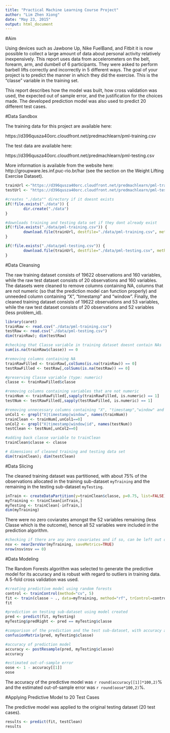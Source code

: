 ```yaml
---
title: "Practical Machine Learning Course Project"
author: "Lim Zhen Xiong"
date: "May 23, 2015"
output: html_document
---
```


#Aim

Using devices such as Jawbone Up, Nike FuelBand, and Fitbit it is now possible to collect a large amount of data about personal activity relatively inexpensively. This report uses data from accelerometers on the belt, forearm, arm, and dumbell of 6 participants. They were asked to perform barbell lifts correctly and incorrectly in 5 different ways. The goal of your project is to predict the manner in which they did the exercise. This is the "classe" variable in the training set. 

This report describes how the model was built, how cross validation was used, the expected out of sample error, and the justification for the choices made. The developed prediction model was also used to predict 20 different test cases. 

#Data Sandbox

The training data for this project are available here: 

https://d396qusza40orc.cloudfront.net/predmachlearn/pml-training.csv

The test data are available here: 

https://d396qusza40orc.cloudfront.net/predmachlearn/pml-testing.csv

More information is available from the website here: http://groupware.les.inf.puc-rio.br/har (see the section on the Weight Lifting Exercise Dataset). 

``` r
trainUrl <-"https://d396qusza40orc.cloudfront.net/predmachlearn/pml-training.csv"
testUrl <- "https://d396qusza40orc.cloudfront.net/predmachlearn/pml-testing.csv"

#creates "./data"" directory if it doesnt exists
if(!file.exists("./data")) {
        dir.create("./data")
}

#downloads training and testing data set if they dont already exist
if(!file.exists("./data/pml-training.csv")) {
        download.file(trainUrl, destfile="./data/pml-training.csv", method="curl")
}

if(!file.exists("./data/pml-testing.csv")) {
        download.file(trainUrl, destfile="./data/pml-testing.csv", method="curl")
}
```

#Data Cleansing

The raw training dataset consists of 19622 observations and 160 variables, while the raw test dataset consists of 20 observations and 160 variables. The datasets were cleaned to remove columns containing NA, columns that are not numeric (so that the prediction model can function properly) and unneeded column containing "X", "timestamp" and "window". Finally, the cleaned training dataset consists of 19622 observations and 53 variables, while the raw test dataset consists of 20 observations and 52 variables (less problem_id).


``` r
library(caret)
trainRaw <- read.csv("./data/pml-training.csv")
testRaw <- read.csv("./data/pml-testing.csv")
dim(trainRaw); dim(testRaw)

#checking that Classe variable in training dataset doesnt contain NAs
sum(is.na(trainRaw$classe)) == 0

#removing columns containing NA
trainRawFilled <- trainRaw[,colSums(is.na(trainRaw)) == 0] 
testRawFilled <- testRaw[,colSums(is.na(testRaw)) == 0] 

#preserving Classe variable (type: numeric)
classe <- trainRawFilled$classe

#removing columns containing variables that are not numeric
trainNum <- trainRawFilled[,sapply(trainRawFilled, is.numeric) == 1]
testNum <- testRawFilled[,sapply(testRawFilled, is.numeric) == 1]

#removing unnecessary columns containing "X", "timestamp","window" and "id" in headers 
unCol1 <- grepl("X|timestamp|window", names(trainNum))
trainClean <- trainNum[,unCol1==0]
unCol2 <- grepl("X|timestamp|window|id", names(testNum))
testClean <- testNum[,unCol2==0]

#adding back classe variable to trainClean
trainClean$classe <- classe

# dimensions of cleaned training and testing data set
dim(trainClean); dim(testClean)
```

#Data Slicing

The cleaned training dataset was partitioned, with about 75% of the observations allocated in the training sub-dataset `myTraining` and the remaining in the testing sub-dataset `myTesting`. 

``` r
inTrain <- createDataPartition(y=trainClean$classe, p=0.75, list=FALSE)
myTraining <- trainClean[inTrain,]
myTesting <- trainClean[-inTrain,]
dim(myTraining)
```

There were no zero coviarates amongst the 52 variables remaining (less Classe which is the outcome), hence all 52 variables were included in the prediction algorithm.

``` r
#checking if there are any zero covariates and if so, can be left out of prediction model
nsv <- nearZeroVar(myTraining, saveMetrics=TRUE)
nrow(nsv$nsv == 0)
```

#Data Modeling

The Random Forests algorithm was selected to generate the predictive model for its accuracy and is robust with regard to outliers in training data. A 5-fold cross validation was used. 

``` r
#creating predictive model using random forests
control <- trainControl(method="cv", 5)
fit <- train(classe ~ ., data=myTraining, method="rf", trControl=control, ntree=250)
fit

#prediction on testing sub-dataset using model created
pred <- predict(fit, myTesting)
myTesting$predRight <- pred == myTesting$classe

#comparison of the prediction and the test sub-dataset, with accuracy and OOSE values
confusionMatrix(pred, myTesting$classe)

#accuracy of prediction model
accuracy <- postResample(pred, myTesting$classe)
accuracy

#estimated out-of-sample error
oose <- 1 - accuracy[[1]]
oose 
```

The accuracy of the predictive model was `r round(accuracy[[1]]*100,2)`% and the estimated out-of-sample error was `r round(oose*100,2)`%.

#Applying Predictive Model to 20 Test Cases

The predictive model was applied to the original testing dataset (20 test cases).

``` r
results <- predict(fit, testClean)
results
```
